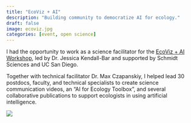 ```yaml
---
title: "EcoViz + AI"
description: "Building community to democratize AI for ecology."
draft: false 
image: ecoviz.jpg
categories: [event, open science]
---
```


I had the opportunity to work as a science facilitator for the [EcoViz + AI Workshop](https://harmless-dolomite-426.notion.site/ac0866fc656441d7a26c071ad528ed15?v=8f6278b036774b7b86e969dbc31e3de4), led by Dr. Jessica Kendall-Bar and supported by Schmidt Sciences and UC San Diego.

Together with technical facilitator Dr. Max Czapanskiy, I helped lead 30 postdocs, faculty, and technical specialists to create science communication videos, an "AI for Ecology Toolbox", and several collaborative publications to support ecologists in using artificial intelligence.

![](workshop-1.jpg)
